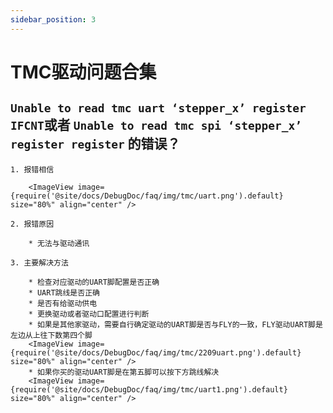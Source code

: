 ```yaml
---
sidebar_position: 3
---
```



# TMC驱动问题合集

## `Unable to read tmc uart ‘stepper_x’ register IFCNT`或者 `Unable to read tmc spi ‘stepper_x’ register register` 的错误？

    1. 报错相信

        <ImageView image={require('@site/docs/DebugDoc/faq/img/tmc/uart.png').default} size="80%" align="center" />

    2. 报错原因

        * 无法与驱动通讯

    3. 主要解决方法

        * 检查对应驱动的UART脚配置是否正确
        * UART跳线是否正确
        * 是否有给驱动供电
        * 更换驱动或者驱动口配置进行判断
        * 如果是其他家驱动，需要自行确定驱动的UART脚是否与FLY的一致，FLY驱动UART脚是左边从上往下数第四个脚
        <ImageView image={require('@site/docs/DebugDoc/faq/img/tmc/2209uart.png').default} size="80%" align="center" />
        * 如果你买的驱动UART脚是在第五脚可以按下方跳线解决
        <ImageView image={require('@site/docs/DebugDoc/faq/img/tmc/uart1.png').default} size="80%" align="center" />
